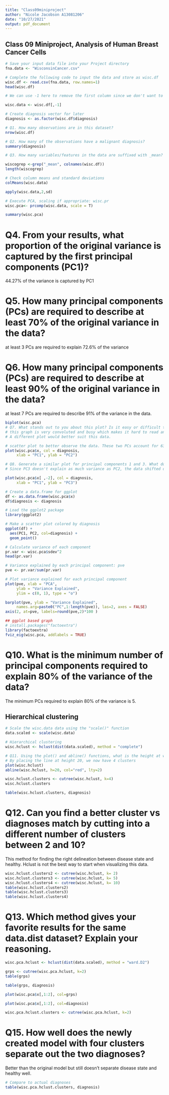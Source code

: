```yaml
---
title: "Class09miniproject"
author: "Nicole Jacobson A13081206"
date: "10/27/2021"
output: pdf_document
---
```



## Class 09 Miniproject, Analysis of Human Breast Cancer Cells

```r

# Save your input data file into your Project directory
fna.data <- "WisconsinCancer.csv"

# Complete the following code to input the data and store as wisc.df
wisc.df <- read.csv(fna.data, row.names=1)
head(wisc.df)
```

```r
# We can use -1 here to remove the first column since we don't want to include the expert diagnosis

wisc.data <- wisc.df[,-1]

```

```r
# Create diagnosis vector for later 
diagnosis <- as.factor(wisc.df$diagnosis)
```


```r
# Q1. How many observations are in this dataset?
nrow(wisc.df)

```

```r
# Q2. How many of the observations have a malignant diagnosis?
summary(diagnosis)

```

```r
# Q3. How many variables/features in the data are suffixed with _mean?

wiscogrep <-grep("_mean", colnames(wisc.df))
length(wiscogrep)

```


```r
# Check column means and standard deviations
colMeans(wisc.data)

apply(wisc.data,2,sd)
```

```r
# Execute PCA, scaling if appropriate: wisc.pr
wisc.pca<- prcomp(wisc.data, scale = T)

summary(wisc.pca)
```

# Q4. From your results, what proportion of the original variance is captured by the first principal components (PC1)?
  44.27% of the variance is captured by PC1


# Q5. How many principal components (PCs) are required to describe at least 70% of the original variance in the data?
  at least 3 PCs are required to explain 72.6% of the variance

# Q6. How many principal components (PCs) are required to describe at least 90% of the original variance in the data?
  at least 7 PCs are required to describe 91% of the variance in the data.


```r
biplot(wisc.pca)
# Q7. What stands out to you about this plot? Is it easy or difficult to understand? Why?
# this graph is very convoluted and busy which makes it hard to read and understand. 
# A different plot would better suit this data.

```


```r
# scatter plot to better observe the data. These two PCs account for 63% of the data.
plot(wisc.pca$x, col = diagnosis, 
     xlab = "PC1", ylab = "PC2")
```


```r
# Q8. Generate a similar plot for principal components 1 and 3. What do you notice about these plots?
# Since PC3 doesn't explain as much variance as PC2, the data shifted down the y axis, denoting less variance is explained by that PC. The data is split along the x-axis indicating that PC1 captures more of the variance in the data.

plot(wisc.pca$x[ ,-2], col = diagnosis, 
     xlab = "PC1", ylab = "PC3")
```

```r
# Create a data.frame for ggplot
df <- as.data.frame(wisc.pca$x)
df$diagnosis <- diagnosis

# Load the ggplot2 package
library(ggplot2)

# Make a scatter plot colored by diagnosis
ggplot(df) + 
  aes(PC1, PC2, col=diagnosis) + 
  geom_point()
```

```r
# Calculate variance of each component
pr.var <- wisc.pca$sdev^2
head(pr.var)
```

```r
# Variance explained by each principal component: pve
pve <- pr.var/sum(pr.var)

# Plot variance explained for each principal component
plot(pve, xlab = "PCA", 
     ylab = "Variance Explained", 
     ylim = c(0, 1), type = "o")

```

```r

barplot(pve, ylab = "Variance Explained",
     names.arg=paste0("PC",1:length(pve)), las=2, axes = FALSE)
axis(2, at=pve, labels=round(pve,2)*100 )
```

```r
## ggplot based graph
# install.packages("factoextra")
library(factoextra)
fviz_eig(wisc.pca, addlabels = TRUE)
```


# Q10. What is the minimum number of principal components required to explain 80% of the variance of the data?
  The minimum PCs required to explain 80% of the variance is 5.


## Hierarchical clustering

```r
# Scale the wisc.data data using the "scale()" function
data.scaled <- scale(wisc.data)
```

```r
# Hierarchical clustering
wisc.hclust <- hclust(dist(data.scaled), method = "complete")
```


```r
# Q11. Using the plot() and abline() functions, what is the height at which the clustering model has 4 clusters?
# By placing the line at height 20, we now have 4 clusters
plot(wisc.hclust)
abline(wisc.hclust, h=20, col="red", lty=2)

```

```r
wisc.hclust.clusters <- cutree(wisc.hclust, k=4)
wisc.hclust.clusters
```

```r
table(wisc.hclust.clusters, diagnosis)
```

# Q12. Can you find a better cluster vs diagnoses match by cutting into a different number of clusters between 2 and 10?
  This method for finding the right delineation between disease state and healthy. Hclust is not the best way to start when visualizing this data.

```r
wisc.hclust.clusters2 <- cutree(wisc.hclust, k= 2)
wisc.hclust.clusters3 <- cutree(wisc.hclust, k= 5)
wisc.hclust.clusters4 <- cutree(wisc.hclust, k= 10)
table(wisc.hclust.clusters2)
table(wisc.hclust.clusters3)
table(wisc.hclust.clusters4)
```

# Q13. Which method gives your favorite results for the same data.dist dataset? Explain your reasoning.

```r
wisc.pca.hclust <- hclust(dist(data.scaled), method = "ward.D2")

```


```r
grps <- cutree(wisc.pca.hclust, k=2)
table(grps)

```


```r
table(grps, diagnosis)
```

```r
plot(wisc.pca$x[,1:2], col=grps)

```

```r
plot(wisc.pca$x[,1:2], col=diagnosis)
```

```r
wisc.pca.hclust.clusters <- cutree(wisc.pca.hclust, k=2)
```

# Q15. How well does the newly created model with four clusters separate out the two diagnoses?
  Better than the original model but still doesn't separate disease state and healthy well.

```r
# Compare to actual diagnoses
table(wisc.pca.hclust.clusters, diagnosis)

```







